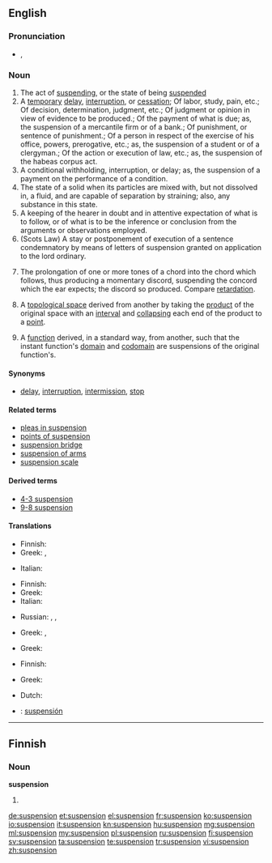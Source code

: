 ==English==

===Pronunciation===
* {{IPA|/səˈspɛnʃən/}}, {{X-SAMPA|/s@"spEnS@n/}}

===Noun===
{{en-noun}}

# The act of [[suspending]], or the state of being [[suspended]]
# A [[temporary]] [[delay]], [[interruption]], or [[cessation]]; Of labor, study, pain, etc.; Of decision, determination, judgment, etc.; Of judgment or opinion in view of evidence to be produced.; Of the payment of what is due; as, the suspension of a mercantile firm or of a bank.; Of punishment, or sentence of punishment.; Of a person in respect of the exercise of his office, powers, prerogative, etc.; as, the suspension of a student or of a clergyman.; Of the action or execution of law, etc.; as, the suspension of the habeas corpus act.
# A conditional withholding, interruption, or delay; as, the suspension of a payment on the performance of a condition.
# The state of a solid when its particles are mixed with, but not dissolved in, a fluid, and are capable of separation  by straining; also, any substance in this state.
# A keeping of the hearer in doubt and in attentive expectation of what is to follow, or of what is to be the inference or conclusion from the arguments or observations employed.
# (Scots Law) A stay or postponement of execution of a sentence condemnatory by means of letters of suspension granted on application to the lord ordinary.
# {{music}} The prolongation of one or more tones of a chord into the chord which follows, thus producing a momentary discord, suspending the concord which the ear expects; the discord so produced. Compare [[retardation]].
# {{topology}} A [[topological space]] derived from another by taking the [[product]] of the original space with an [[interval]] and [[collapse|collapsing]] each end of the product to a [[point]].
# {{topology}} A [[function]] derived, in a standard way, from another, such that the instant function's [[domain]] and [[codomain]] are suspensions of the original function's.

====Synonyms====
* [[delay]], [[interruption]], [[intermission]], [[stop]]

====Related terms====
{{rel-top}}
* [[pleas in suspension]]
* [[points of suspension]]
* [[suspension bridge]]
* [[suspension of arms]]
* [[suspension scale]]
{{rel-bottom}}

====Derived terms====
{{der-top}}
* [[4-3 suspension]]
* [[9-8 suspension]]
{{der-bottom}}

====Translations====
{{trans-top|act of suspending, or the state of being suspended}}
* Finnish: {{t-|fi|keskeytys}}
* Greek: {{t+|el|ανάρτηση|f|tr=anártisi}},  {{t|el|κρέμασμα|n|tr=krémasma}}
{{trans-mid}}
* Italian: {{t+|it|sospensione}}
{{trans-bottom}}

{{trans-top|a temporary delay, interruption, or cessation}}
* Finnish: {{t-|fi|keskeytys}}
* Greek: {{t|el|διαθεσιμότητα|f|tr=diathesimótita}}
* Italian: {{t+|it|sospensione}}
{{trans-mid}}
* Russian: {{t|ru|приостановление|n|tr=priostanovlénije}},  {{t|ru|приостановка|n|tr=priostanóvka}},  {{t|ru|прекращение|n|tr=prekraščénije}}
{{trans-bottom}}

{{trans-top|a conditional withholding, interruption, or delay; as, the suspension of a payment on the performance of a condition}}
* Greek: {{t|el|αναβολή|f|tr=anavolí}},  {{t+|el|αναστολή|f|tr=anastolí}}
{{trans-mid}}
{{trans-bottom}}

{{trans-top|the state of a solid when its particles are mixed with, but not dissolved in, a fluid, and are capable of separation by straining}}
* Greek: {{t|el|αιώρημα|n|tr=aiórima}}
{{trans-mid}}
{{trans-bottom}}

{{trans-top|a keeping of the hearer in doubt and in attentive expectation of what is to follow}}
* Finnish: {{t-|fi|jännitys}}
{{trans-mid}}
{{trans-bottom}}

{{trans-top|a stay or postponement of execution of a sentence condemnatory}}
* Greek: {{t|el|εκκρεμότητα|f|tr=ekkremótita}}
{{trans-mid}}
{{trans-bottom}}

{{trans-top|the prolongation of one or more tones of a chord into the chord which follows}}
{{trans-mid}}
* Dutch: {{t|nl|voorhouding|f}}
{{trans-bottom}}

{{checktrans-top}}
* {{ttbc|es}}: [[suspensión]]
{{trans-bottom}}

----

==Finnish==

===Noun===
'''suspension'''

# {{fi-form of|type=noun|case=genitive|pl=singular|[[suspensio]]}}

[[de:suspension]]
[[et:suspension]]
[[el:suspension]]
[[fr:suspension]]
[[ko:suspension]]
[[io:suspension]]
[[it:suspension]]
[[kn:suspension]]
[[hu:suspension]]
[[mg:suspension]]
[[ml:suspension]]
[[my:suspension]]
[[pl:suspension]]
[[ru:suspension]]
[[fi:suspension]]
[[sv:suspension]]
[[ta:suspension]]
[[te:suspension]]
[[tr:suspension]]
[[vi:suspension]]
[[zh:suspension]]